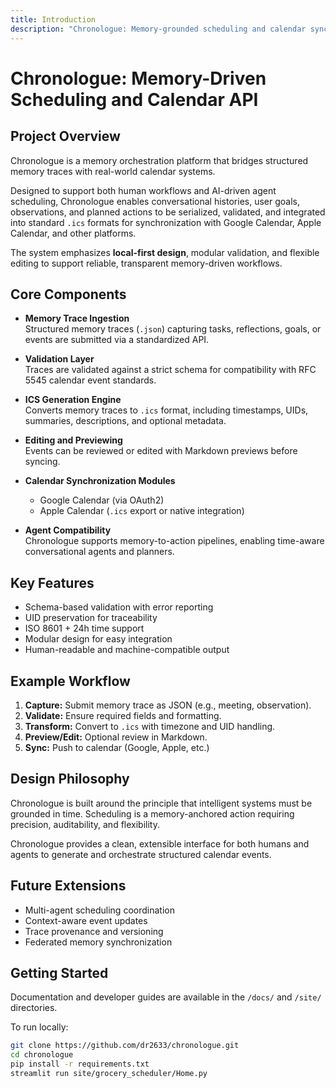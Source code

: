 ```yaml
---
title: Introduction
description: "Chronologue: Memory-grounded scheduling and calendar synchronization for agents and humans"
---
```


# Chronologue: Memory-Driven Scheduling and Calendar API

## Project Overview

Chronologue is a memory orchestration platform that bridges structured memory traces with real-world calendar systems.

Designed to support both human workflows and AI-driven agent scheduling, Chronologue enables conversational histories, user goals, observations, and planned actions to be serialized, validated, and integrated into standard `.ics` formats for synchronization with Google Calendar, Apple Calendar, and other platforms.

The system emphasizes **local-first design**, modular validation, and flexible editing to support reliable, transparent memory-driven workflows.

## Core Components

- **Memory Trace Ingestion**  
  Structured memory traces (`.json`) capturing tasks, reflections, goals, or events are submitted via a standardized API.

- **Validation Layer**  
  Traces are validated against a strict schema for compatibility with RFC 5545 calendar event standards.

- **ICS Generation Engine**  
  Converts memory traces to `.ics` format, including timestamps, UIDs, summaries, descriptions, and optional metadata.

- **Editing and Previewing**  
  Events can be reviewed or edited with Markdown previews before syncing.

- **Calendar Synchronization Modules**  
  - Google Calendar (via OAuth2)
  - Apple Calendar (`.ics` export or native integration)

- **Agent Compatibility**  
  Chronologue supports memory-to-action pipelines, enabling time-aware conversational agents and planners.

## Key Features

- Schema-based validation with error reporting
- UID preservation for traceability
- ISO 8601 + 24h time support
- Modular design for easy integration
- Human-readable and machine-compatible output

## Example Workflow

1. **Capture:** Submit memory trace as JSON (e.g., meeting, observation).
2. **Validate:** Ensure required fields and formatting.
3. **Transform:** Convert to `.ics` with timezone and UID handling.
4. **Preview/Edit:** Optional review in Markdown.
5. **Sync:** Push to calendar (Google, Apple, etc.)

## Design Philosophy

Chronologue is built around the principle that intelligent systems must be grounded in time. Scheduling is a memory-anchored action requiring precision, auditability, and flexibility.

Chronologue provides a clean, extensible interface for both humans and agents to generate and orchestrate structured calendar events.

## Future Extensions

- Multi-agent scheduling coordination
- Context-aware event updates
- Trace provenance and versioning
- Federated memory synchronization

## Getting Started

Documentation and developer guides are available in the `/docs/` and `/site/` directories.

To run locally:

```bash
git clone https://github.com/dr2633/chronologue.git
cd chronologue
pip install -r requirements.txt
streamlit run site/grocery_scheduler/Home.py
```
